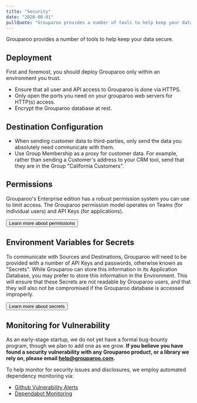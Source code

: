 ```yaml
---
title: "Security"
date: "2020-08-01"
pullQuote: "Grouparoo provides a number of tools to help keep your data secure."
---
```


Grouparoo provides a number of tools to help keep your data secure.

## Deployment

First and foremost, you should deploy Grouparoo only within an environment you trust.

- Ensure that all user and API access to Grouparoo is done via HTTPS.
- Only open the ports you need on your grouparoo web servers for HTTP(s) access.
- Encrypt the Grouparoo database at rest.

## Destination Configuration

- When sending customer data to third-parties, only send the data you absolutely need communicate with them.
- Use Group Membership as a proxy for customer data. For example, rather than sending a Customer's address to your CRM tool, send that they are in the Group "California Customers".

## Permissions

Grouparoo's Enterprise edition has a robust permission system you can use to limit access. The Grouparoo permission model operates on Teams (for individual users) and API Keys (for applications).

<Button variant="outline-primary" href="/docs/support/permissions">
  Learn more about permissions
</Button>

## Environment Variables for Secrets

To communicate with Sources and Destinations, Grouparoo will need to be provided with a number of API Keys and passwords, otherwise known as "Secrets". While Grouparoo can store this information in its Application Database, you may prefer to store this information in the Environment. This will ensure that these Secrets are not readable by Grouparoo users, and that they will also not be compromised if the Grouparoo database is accessed improperly.

<Button variant="outline-primary" href="/docs/deployment/secrets">
  Learn more about secrets
</Button>

## Monitoring for Vulnerability

As an early-stage startup, we do not yet have a formal bug-bounty program, though we plan to add one as we grow. **If you believe you have found a security vulnerability with any Grouparoo product, or a library we rely on, please email help@grouparoo.com.**

To help monitor for security issues and disclosures, we employ automated dependency monitoring via:

- [Github Vulnerability Alerts](https://help.github.com/en/github/managing-security-vulnerabilities/about-security-alerts-for-vulnerable-dependencies)
- [Dependabot Monitoring](https://dependabot.com/)
